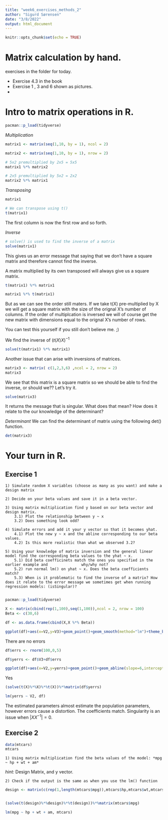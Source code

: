 ```yaml
---
title: "week6_exercises_methods_2"
author: "Sigurd Sørensen"
date: "3/8/2022"
output: html_document
---
```


```r
knitr::opts_chunk$set(echo = TRUE)
```


# Matrix calculation by hand. 
exercises in the folder for today. 

 - Exercise 4.3 in the book
 - Exercise 1 , 3 and 6 shown as pictures. 
 - 

# Intro to matrix operations in R.

```r
pacman::p_load(tidyverse)
```

*Multiplication*
```r
matrix1 <- matrix(seq(1,10, by = 1), ncol = 2)

matrix2 <- matrix(seq(1,10, by = 1), nrow = 2)

# 5x2 premultiplied by 2x5 = 5x5
matrix1 %*% matrix2

# 2x5 premultiplied by 5x2 = 2x2 
matrix2 %*% matrix1
```

*Transposing*
```r
matrix1

# We can transpose using t()
t(matrix1)
```
The first column is now the first row and so forth. 


*Inverse*
```r
# solve() is used to find the inverse of a matrix
solve(matrix1)
```
This gives us an error message that saying that we don't have a square matrix and therefore cannot find the inverse. 

A matrix multiplied by its own transposed will always give us a square matrix. 
```r
t(matrix1) %*% matrix1
```

```r
matrix1 %*% t(matrix1)
```
But as we can see the order still maters. If we take t(X) pre-multiplied by X we will get a square matrix with the size of the orignal X's number of columns. If the order of multiplcation is inversed we will of course get the new matrix with dimensions equal 
to the orignal X's number of rows.

You can test this yourself if you still don't believe me. ;) 


We find the inverse of $(t(X)X)^{-1}$
```r
solve(t(matrix1) %*% matrix1)
```


Another issue that can arise with inversions of matrices. 
```r
matrix3 <- matrix( c(1,2,3,6) ,ncol = 2, nrow = 2)
matrix3
```
We see that this matrix is a square matrix so we should be able to find the inverse,
or should we?? Let's try it. 

```r
solve(matrix3)
```
It returns the message that is singular. What does that mean? How does it relate to the 
our knowledge of the determinant? 

*Determinant*
We can find the determinant of matrix using the following det() function. 
```r
det(matrix3)
```


# Your turn in R. 

## Exercise 1

    1) Simulate random X variables (choose as many as you want) and make a design matrix
    
    2) Decide on your beta values and save it in a beta vector.  

    3) Using matrix multiplication find y based on our beta vector and design matrix. 
        3.1) Plot the relationship between y ~ x
        3.2) Does something look odd? 
        
    4) Simulate errors and add it your y vector so that it becomes yhat. 
        4.1) Plot the new y ~ x and the abline corresponding to our beta values. 
        4.2) Is this more realistic than what we observed 3.2? 
    
    5) Using your knowledge of matrix inversion and the general linear model find the corresponding beta values to the yhat ~ x.
        5.1) Did beta coefficinets match the ones you specified in the earlier example and               why/why not? 
        5.2) run normal lm() on yhat ~ x. Does the beta coefficients match? 
        5.3) When is it problematic to find the inverse of a matrix? How does it relate to the error message we sometimes get when running regression models: (isSingular)? 
        
```r
pacman::p_load(tidyverse)

X <- matrix(cbind(rep(1,100),seq(1,100)),ncol = 2, nrow = 100)
Beta <- c(30,6)

df <- as.data.frame(cbind(X,X %*% Beta))

ggplot(df)+aes(x=V2,y=V3)+geom_point()+geom_smooth(method="lm")+theme_bw()
```
There are no errors

```r
df$errs <- rnorm(100,0,5)

df$yerrs <- df$V3+df$errs

ggplot(df)+aes(x=V2,y=yerrs)+geom_point()+geom_abline(slope=6,intercept=30)

```
Yes

```r
(solve(t(X)%*%X)%*%t(X))%*%matrix(df$yerrs)

lm(yerrs ~ V2, df)

```
The estimated parameters almost estimate the population parameters, however errors cause a distortion.
The coefficients match. Singularity is an issue when $|XX^{-1}| = 0$.


## Exercise 2
```r
data(mtcars)
mtcars
```

    1) Using matrix multiplication find the beta values of the model: *mpg ~ hp + wt + am*

*hint:* Design Matrix, and y vector. 

    2) Check if the output is the same as when you use the lm() function

```r
design <- matrix(c(rep(1,length(mtcars$mpg)),mtcars$hp,mtcars$wt,mtcars$am),ncol=4)


(solve(t(design)%*%design)%*%t(design))%*%matrix(mtcars$mpg)

lm(mpg ~ hp + wt + am, mtcars)


```


